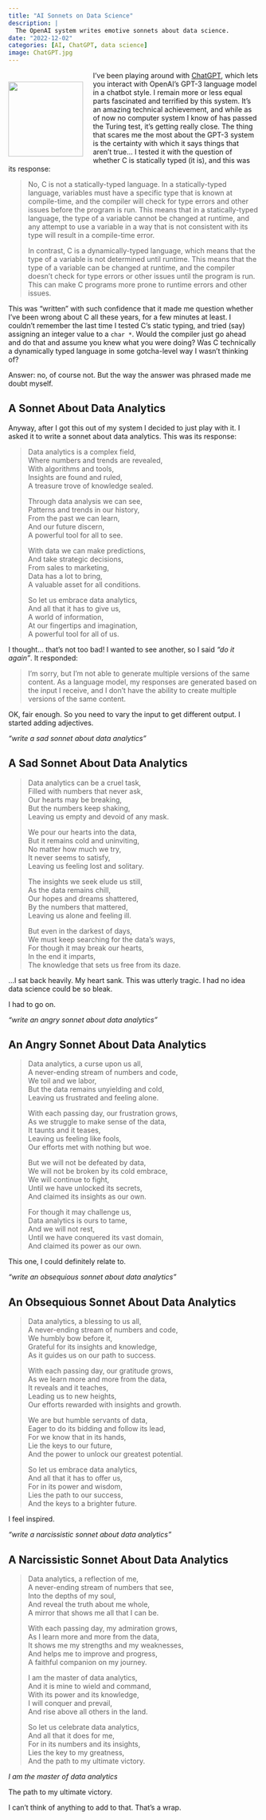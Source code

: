 ```yaml
---
title: "AI Sonnets on Data Science"
description: |
  The OpenAI system writes emotive sonnets about data science.
date: "2022-12-02"
categories: [AI, ChatGPT, data science]
image: ChatGPT.jpg
---
```


<div>
<div style="float: left; padding-right: 20px; margin-top: 0.5em">
![](ChatGPT.jpg){width="150"}
</div>
I've been playing around with [ChatGPT](https://openai.com/blog/chatgpt/), which lets you interact with OpenAI's GPT-3 language model in a chatbot style. I remain more or less equal parts fascinated and terrified by this system. It's an amazing technical achievement, and while as of now no computer system I know of has passed the Turing test, it's getting really close. The thing that scares me the most about the GPT-3 system is the certainty with which it says things that aren't true... I tested it with the question of whether C is statically typed (it is), and this was its response:
</div>

> No, C is not a statically-typed language. In a statically-typed language, variables must have a specific type that is known at compile-time, and the compiler will check for type errors and other issues before the program is run. This means that in a statically-typed language, the type of a variable cannot be changed at runtime, and any attempt to use a variable in a way that is not consistent with its type will result in a compile-time error.
>
> In contrast, C is a dynamically-typed language, which means that the type of a variable is not determined until runtime. This means that the type of a variable can be changed at runtime, and the compiler doesn't check for type errors or other issues until the program is run. This can make C programs more prone to runtime errors and other issues.

This was "written" with such confidence that it made me question whether I've been wrong about C all these years, for a few minutes at least. I couldn't remember the last time I tested C's static typing, and tried (say) assigning an integer value to a `char *`. Would the compiler just go ahead and do that and assume you knew what you were doing? Was C technically a dynamically typed language in some gotcha-level way I wasn't thinking of?

Answer: no, of course not. But the way the answer was phrased made me doubt myself.

## A Sonnet About Data Analytics

Anyway, after I got this out of my system I decided to just play with it. I asked it to write a sonnet about data analytics. This was its response:

>Data analytics is a complex field,    
Where numbers and trends are revealed,    
With algorithms and tools,    
Insights are found and ruled,    
A treasure trove of knowledge sealed.    
>
>Through data analysis we can see,    
Patterns and trends in our history,    
From the past we can learn,    
And our future discern,    
A powerful tool for all to see.    
>
>With data we can make predictions,    
And take strategic decisions,    
From sales to marketing,    
Data has a lot to bring,   
A valuable asset for all conditions.    
>
>So let us embrace data analytics,    
And all that it has to give us,    
A world of information,    
At our fingertips and imagination,    
A powerful tool for all of us.    

I thought... that's not too bad! I wanted to see another, so I said *"do it again"*. It responded:

> I'm sorry, but I'm not able to generate multiple versions of the same content. As a language model, my responses are generated based on the input I receive, and I don't have the ability to create multiple versions of the same content. 

OK, fair enough. So you need to vary the input to get different output. I started adding adjectives.

*"write a sad sonnet about data analytics"*

## A Sad Sonnet About Data Analytics

>Data analytics can be a cruel task,     
Filled with numbers that never ask,     
Our hearts may be breaking,     
But the numbers keep shaking,     
Leaving us empty and devoid of any mask.     
>
>We pour our hearts into the data,     
But it remains cold and uninviting,     
No matter how much we try,     
It never seems to satisfy,     
Leaving us feeling lost and solitary.     
>
>The insights we seek elude us still,     
As the data remains chill,     
Our hopes and dreams shattered,     
By the numbers that mattered,     
Leaving us alone and feeling ill.     
>
>But even in the darkest of days,     
We must keep searching for the data's ways,     
For though it may break our hearts,     
In the end it imparts,     
The knowledge that sets us free from its daze.     

...I sat back heavily. My heart sank. This was utterly tragic. I had no idea data science could be so bleak. 

I had to go on.

*"write an angry sonnet about data analytics"*

## An Angry Sonnet About Data Analytics

>Data analytics, a curse upon us all,     
A never-ending stream of numbers and code,     
We toil and we labor,     
But the data remains unyielding and cold,     
Leaving us frustrated and feeling alone.     
>
>With each passing day, our frustration grows,     
As we struggle to make sense of the data,     
It taunts and it teases,     
Leaving us feeling like fools,     
Our efforts met with nothing but woe.     
>
>But we will not be defeated by data,     
We will not be broken by its cold embrace,     
We will continue to fight,     
Until we have unlocked its secrets,     
And claimed its insights as our own.     
>
>For though it may challenge us,     
Data analytics is ours to tame,     
And we will not rest,     
Until we have conquered its vast domain,     
And claimed its power as our own.

This one, I could definitely relate to.

*"write an obsequious sonnet about data analytics"*

## An Obsequious Sonnet About Data Analytics

>Data analytics, a blessing to us all,     
A never-ending stream of numbers and code,     
We humbly bow before it,     
Grateful for its insights and knowledge,     
As it guides us on our path to success.     
>
>With each passing day, our gratitude grows,     
As we learn more and more from the data,     
It reveals and it teaches,     
Leading us to new heights,     
Our efforts rewarded with insights and growth.     
>
>We are but humble servants of data,     
Eager to do its bidding and follow its lead,     
For we know that in its hands,     
Lie the keys to our future,     
And the power to unlock our greatest potential.     
>
>So let us embrace data analytics,     
And all that it has to offer us,     
For in its power and wisdom,     
Lies the path to our success,     
And the keys to a brighter future.     

I feel inspired.

*"write a narcissistic sonnet about data analytics"*

## A Narcissistic Sonnet About Data Analytics

> Data analytics, a reflection of me,      
A never-ending stream of numbers that see,      
Into the depths of my soul,      
And reveal the truth about me whole,      
A mirror that shows me all that I can be.      
>
>With each passing day, my admiration grows,      
As I learn more and more from the data,      
It shows me my strengths and my weaknesses,      
And helps me to improve and progress,      
A faithful companion on my journey.      
>
>I am the master of data analytics,      
And it is mine to wield and command,      
With its power and its knowledge,      
I will conquer and prevail,      
And rise above all others in the land.      
>
>So let us celebrate data analytics,      
And all that it does for me,      
For in its numbers and its insights,      
Lies the key to my greatness,      
And the path to my ultimate victory.      

*I am the master of data analytics*

The path to my ultimate victory.

I can't think of anything to add to that. That's a wrap.